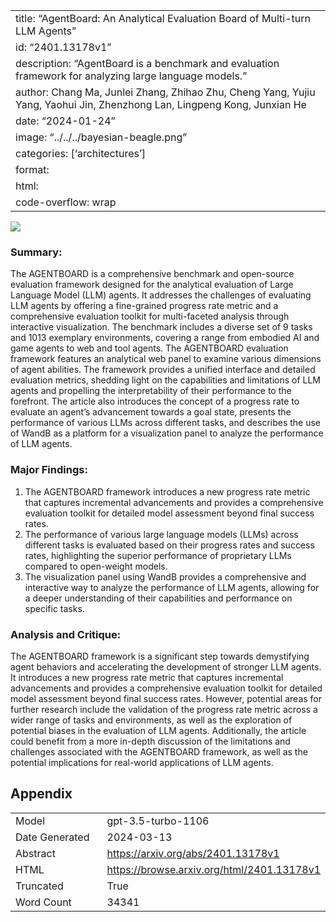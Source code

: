 
---
title: "AgentBoard: An Analytical Evaluation Board of Multi-turn LLM Agents"
id: "2401.13178v1"
description: "AgentBoard is a benchmark and evaluation framework for analyzing large language models."
author: Chang Ma, Junlei Zhang, Zhihao Zhu, Cheng Yang, Yujiu Yang, Yaohui Jin, Zhenzhong Lan, Lingpeng Kong, Junxian He
date: "2024-01-24"
image: "../../../bayesian-beagle.png"
categories: ['architectures']
format:
  html:
    code-overflow: wrap
---

![](../../../bayesian-beagle.png)

### Summary:

The AGENTBOARD is a comprehensive benchmark and open-source evaluation framework designed for the analytical evaluation of Large Language Model (LLM) agents. It addresses the challenges of evaluating LLM agents by offering a fine-grained progress rate metric and a comprehensive evaluation toolkit for multi-faceted analysis through interactive visualization. The benchmark includes a diverse set of 9 tasks and 1013 exemplary environments, covering a range from embodied AI and game agents to web and tool agents. The AGENTBOARD evaluation framework features an analytical web panel to examine various dimensions of agent abilities. The framework provides a unified interface and detailed evaluation metrics, shedding light on the capabilities and limitations of LLM agents and propelling the interpretability of their performance to the forefront. The article also introduces the concept of a progress rate to evaluate an agent's advancement towards a goal state, presents the performance of various LLMs across different tasks, and describes the use of WandB as a platform for a visualization panel to analyze the performance of LLM agents.

### Major Findings:
1. The AGENTBOARD framework introduces a new progress rate metric that captures incremental advancements and provides a comprehensive evaluation toolkit for detailed model assessment beyond final success rates.
2. The performance of various large language models (LLMs) across different tasks is evaluated based on their progress rates and success rates, highlighting the superior performance of proprietary LLMs compared to open-weight models.
3. The visualization panel using WandB provides a comprehensive and interactive way to analyze the performance of LLM agents, allowing for a deeper understanding of their capabilities and performance on specific tasks.

### Analysis and Critique:
The AGENTBOARD framework is a significant step towards demystifying agent behaviors and accelerating the development of stronger LLM agents. It introduces a new progress rate metric that captures incremental advancements and provides a comprehensive evaluation toolkit for detailed model assessment beyond final success rates. However, potential areas for further research include the validation of the progress rate metric across a wider range of tasks and environments, as well as the exploration of potential biases in the evaluation of LLM agents. Additionally, the article could benefit from a more in-depth discussion of the limitations and challenges associated with the AGENTBOARD framework, as well as the potential implications for real-world applications of LLM agents.

## Appendix

|          |          |
|----------|----------|
| Model     | gpt-3.5-turbo-1106       |
| Date Generated     | 2024-03-13       |
| Abstract | [https://arxiv.org/abs/2401.13178v1](https://arxiv.org/abs/2401.13178v1)        |
| HTML     | [https://browse.arxiv.org/html/2401.13178v1](https://browse.arxiv.org/html/2401.13178v1)       |
| Truncated       | True       |
| Word Count       | 34341       |